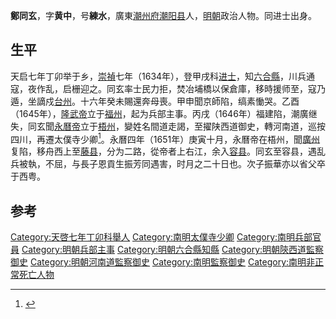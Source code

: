 '''鄭同玄'''，字'''黄中'''，号'''練水'''，廣東[[潮州府|潮州府]][[潮阳县|潮阳县]]人，[[明朝|明朝]]政治人物。同进士出身。

== 生平 ==
天启七年丁卯举于乡，[[崇禎|崇禎]]七年（1634年），登甲戌科[[进士|进士]]，知[[六合縣|六合縣]]，川兵通寇，夜作乱，启栅迎之。同玄率士民力拒，焚冶埔橋以保倉庫，移時援师至，寇乃遁，坐謫戍[[台州|台州]]。十六年癸未賜還奔母喪。甲申聞京師陷，缟素慟哭。乙酉（1645年），[[隆武帝|隆武帝]]立于[[福州|福州]]，起为兵部主事。丙戌（1646年）福建陷，潮廣继失，同玄聞[[永曆帝|永曆帝]]立于[[梧州|梧州]]，變姓名間道走謁，至擢陕西道御史，轉河南道，巡按四川，再遷太僕寺少卿<ref>{{cite news|title=明朝潮州府文进士名录|url=http://zt.czonline.net/2010wenhua/txcr/chaorendongtai/kejiao/2010-12-02/31625.html|accessdate=2013-08-07|newspaper=潮州热线|archive-url=https://web.archive.org/web/20131004220414/http://zt.czonline.net/2010wenhua/txcr/chaorendongtai/kejiao/2010-12-02/31625.html|archive-date=2013-10-04|dead-url=yes}}</ref>。永曆四年（1651年）庚寅十月，永曆帝在梧州，聞[[廣州|廣州]]复陷，移舟西上至[[藤县|藤县]]，分为二路，從帝者上右江，余入[[容县|容县]]。同玄至容县，遇乱兵被執，不屈，与長子恩貢生振芳同遇害，时月之二十日也。次子振華亦以省父卒于西粤。

==参考==
{{reflist}}

{{start box}}
{{s-off}}
{{s-before|[[喬國禎|喬國禎]]}}
{{s-title|明朝六合縣知縣|1636年－1637年}}
{{s-after|[[仲聞韶|仲聞韶]]}}
{{end box}}

{{崇禎七年甲戌科殿試金榜}}

{{Authority control}}

{{DEFAULTSORT:Zheng郑}}
[[Category:天啓七年丁卯科舉人|Category:天啓七年丁卯科舉人]]
[[Category:南明太僕寺少卿|Category:南明太僕寺少卿]]
[[Category:南明兵部官員|Category:南明兵部官員]]
[[Category:明朝兵部主事|Category:明朝兵部主事]]
[[Category:明朝六合縣知縣|Category:明朝六合縣知縣]]
[[Category:明朝陝西道監察御史|Category:明朝陝西道監察御史]]
[[Category:明朝河南道監察御史|Category:明朝河南道監察御史]]
[[Category:南明監察御史|Category:南明監察御史]]
[[Category:南明非正常死亡人物|Category:南明非正常死亡人物]]


{{明朝人物小作品}}